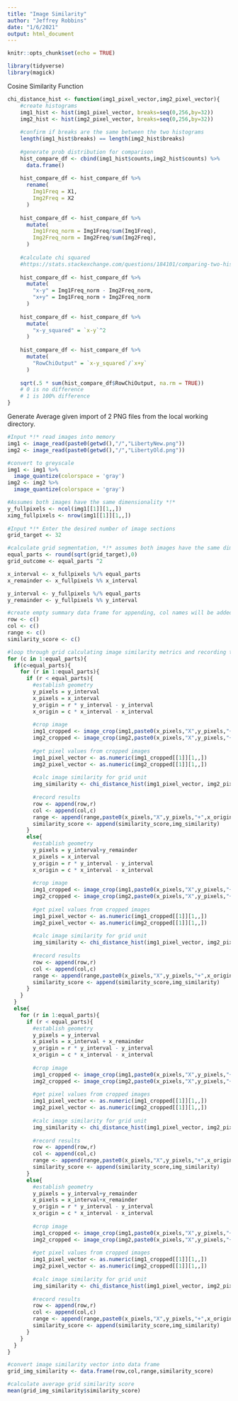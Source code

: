 ```yaml
---
title: "Image Similarity"
author: "Jeffrey Robbins"
date: "1/6/2021"
output: html_document
---
```


```r
knitr::opts_chunk$set(echo = TRUE)

library(tidyverse)
library(magick)

```

Cosine Similarity Function

```r
chi_distance_hist <- function(img1_pixel_vector,img2_pixel_vector){
    #create histograms
    img1_hist <- hist(img1_pixel_vector, breaks=seq(0,256,by=32))
    img2_hist <- hist(img2_pixel_vector, breaks=seq(0,256,by=32))
    
    #confirm if breaks are the same between the two histograms
    length(img1_hist$breaks) == length(img2_hist$breaks)
    
    #generate prob distribution for comparison
    hist_compare_df <- cbind(img1_hist$counts,img2_hist$counts) %>%
      data.frame()
    
    hist_compare_df <- hist_compare_df %>%
      rename(
        Img1Freq = X1,
        Img2Freq = X2
      )
    
    hist_compare_df <- hist_compare_df %>%
      mutate(
        Img1Freq_norm = Img1Freq/sum(Img1Freq),
        Img2Freq_norm = Img2Freq/sum(Img2Freq),
      )
    
    #calculate chi squared
    #https://stats.stackexchange.com/questions/184101/comparing-two-histograms-using-chi-square-distance
    
    hist_compare_df <- hist_compare_df %>%
      mutate(
        "x-y" = Img1Freq_norm - Img2Freq_norm,
        "x+y" = Img1Freq_norm + Img2Freq_norm
      )
    
    hist_compare_df <- hist_compare_df %>%
      mutate(
        "x-y_squared" = `x-y`^2
      )
    
    hist_compare_df <- hist_compare_df %>%
      mutate(
        "RowChiOutput" = `x-y_squared`/`x+y`
      )
    
    sqrt(.5 * sum(hist_compare_df$RowChiOutput, na.rm = TRUE))
    # 0 is no difference
    # 1 is 100% difference
}
```

Generate Average given import of 2 PNG files from the local working directory.

```r

#Input *!* read images into memory
img1 <- image_read(paste0(getwd(),"/","LibertyNew.png"))
img2 <- image_read(paste0(getwd(),"/","LibertyOld.png"))

#convert to greyscale
img1 <- img1 %>%
  image_quantize(colorspace = 'gray')
img2 <- img2 %>%
  image_quantize(colorspace = 'gray')

#Assumes both images have the same dimensionality *!*
y_fullpixels <- ncol(img1[[1]][1,,])
ximg_fullpixels <- nrow(img1[[1]][1,,])
    
#Input *!* Enter the desired number of image sections
grid_target <- 32

#calculate grid segmentation, *!* assumes both images have the same dimensionality
equal_parts <- round(sqrt(grid_target),0)
grid_outcome <- equal_parts ^2

x_interval <- x_fullpixels %/% equal_parts
x_remainder <- x_fullpixels %% x_interval

y_interval <- y_fullpixels %/% equal_parts
y_remainder <- y_fullpixels %% y_interval

#create empty summary data frame for appending, col names will be added after the for loop #https://stackoverflow.com/questions/32712301/create-empty-data-frame-with-column-names-by-assigning-a-string-vector/32712555
row <- c()
col <- c()
range <- c()
similarity_score <- c()

#loop through grid calculating image similarity metrics and recording to summary data frame
for (c in 1:equal_parts){
  if(c<equal_parts){
    for (r in 1:equal_parts){
      if (r < equal_parts){
        #establish geometry
        y_pixels = y_interval
        x_pixels = x_interval
        y_origin = r * y_interval - y_interval
        x_origin = c * x_interval - x_interval
        
        #crop image
        img1_cropped <- image_crop(img1,paste0(x_pixels,"X",y_pixels,"+",x_origin,"+",y_origin))
        img2_cropped <- image_crop(img2,paste0(x_pixels,"X",y_pixels,"+",x_origin,"+",y_origin))
        
        #get pixel values from cropped images
        img1_pixel_vector <- as.numeric(img1_cropped[[1]][1,,])
        img2_pixel_vector <- as.numeric(img2_cropped[[1]][1,,])
        
        #calc image similarity for grid unit
        img_similarity <- chi_distance_hist(img1_pixel_vector, img2_pixel_vector)
        
        #record results
        row <- append(row,r)
        col <- append(col,c)
        range <- append(range,paste0(x_pixels,"X",y_pixels,"+",x_origin,"+",y_origin))
        similarity_score <- append(similarity_score,img_similarity)
      }
      else{
        #establish geometry
        y_pixels = y_interval+y_remainder
        x_pixels = x_interval
        y_origin = r * y_interval - y_interval
        x_origin = c * x_interval - x_interval
        
        #crop image
        img1_cropped <- image_crop(img1,paste0(x_pixels,"X",y_pixels,"+",x_origin,"+",y_origin))
        img2_cropped <- image_crop(img2,paste0(x_pixels,"X",y_pixels,"+",x_origin,"+",y_origin))
        
        #get pixel values from cropped images
        img1_pixel_vector <- as.numeric(img1_cropped[[1]][1,,])
        img2_pixel_vector <- as.numeric(img2_cropped[[1]][1,,])
        
        #calc image similarity for grid unit
        img_similarity <- chi_distance_hist(img1_pixel_vector, img2_pixel_vector)
        
        #record results
        row <- append(row,r)
        col <- append(col,c)
        range <- append(range,paste0(x_pixels,"X",y_pixels,"+",x_origin,"+",y_origin))
        similarity_score <- append(similarity_score,img_similarity)
      }
    }
  }
  else{
    for (r in 1:equal_parts){
      if (r < equal_parts){
        #establish geometry
        y_pixels = y_interval
        x_pixels = x_interval + x_remainder
        y_origin = r * y_interval - y_interval
        x_origin = c * x_interval - x_interval
        
        #crop image
        img1_cropped <- image_crop(img1,paste0(x_pixels,"X",y_pixels,"+",x_origin,"+",y_origin))
        img2_cropped <- image_crop(img2,paste0(x_pixels,"X",y_pixels,"+",x_origin,"+",y_origin))
        
        #get pixel values from cropped images
        img1_pixel_vector <- as.numeric(img1_cropped[[1]][1,,])
        img2_pixel_vector <- as.numeric(img2_cropped[[1]][1,,])
        
        #calc image similarity for grid unit
        img_similarity <- chi_distance_hist(img1_pixel_vector, img2_pixel_vector)
        
        #record results
        row <- append(row,r)
        col <- append(col,c)
        range <- append(range,paste0(x_pixels,"X",y_pixels,"+",x_origin,"+",y_origin))
        similarity_score <- append(similarity_score,img_similarity)
      }
      else{
        #establish geometry
        y_pixels = y_interval+y_remainder
        x_pixels = x_interval+x_remainder
        y_origin = r * y_interval - y_interval
        x_origin = c * x_interval - x_interval
        
        #crop image
        img1_cropped <- image_crop(img1,paste0(x_pixels,"X",y_pixels,"+",x_origin,"+",y_origin))
        img2_cropped <- image_crop(img2,paste0(x_pixels,"X",y_pixels,"+",x_origin,"+",y_origin))
        
        #get pixel values from cropped images
        img1_pixel_vector <- as.numeric(img1_cropped[[1]][1,,])
        img2_pixel_vector <- as.numeric(img2_cropped[[1]][1,,])
        
        #calc image similarity for grid unit
        img_similarity <- chi_distance_hist(img1_pixel_vector, img2_pixel_vector)
        
        #record results
        row <- append(row,r)
        col <- append(col,c)
        range <- append(range,paste0(x_pixels,"X",y_pixels,"+",x_origin,"+",y_origin))
        similarity_score <- append(similarity_score,img_similarity)
      }
    }
  }
}

#convert image similarity vector into data frame
grid_img_similarity <- data.frame(row,col,range,similarity_score)

#calculate average grid similarity score
mean(grid_img_similarity$similarity_score)

```

